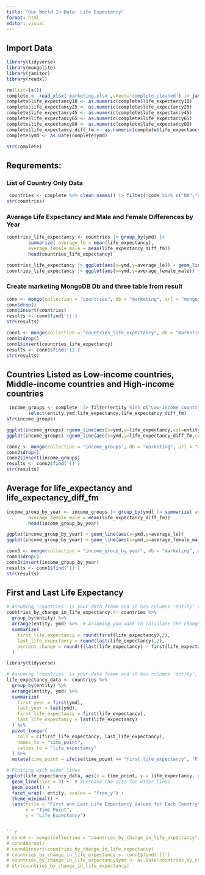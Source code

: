 ```yaml
---
title: "Our World In Data: Life Expectancy"
format: html
editor: visual
---
```

## Import Data

```r
library(tidyverse)
library(mongolite)
library(janitor)
library(readxl)

rm(list=ls())
complete <- read_xlsx('marketing.xlsx',sheet='complete_cleaned') |> janitor::clean_names()
complete$life_expectancy10 <- as.numeric(complete$life_expectancy10)
complete$life_expectancy25 <- as.numeric(complete$life_expectancy25)
complete$life_expectancy45 <- as.numeric(complete$life_expectancy45)
complete$life_expectancy65 <- as.numeric(complete$life_expectancy65)
complete$life_expectancy80 <- as.numeric(complete$life_expectancy80)
complete$life_expectancy_diff_fm <- as.numeric(complete$life_expectancy_diff_fm)
complete$ymd <- as.Date(complete$ymd)

str(complete)
```

## Requrements:
### List of Country Only Data

```r
 countries <- complete %>% clean_names() |> filter(!code %in% c("NA","OWID_"))
str(countries)
```

### Average Life Expectancy and Male and Female Differences by Year

```r
countries_life_expectancy <- countries |> group_by(ymd) |>
        summarize( average_le = mean(life_expectancy),
        average_female_male = mean(life_expectancy_diff_fm))
        head(countries_life_expectancy)

countries_life_expectancy |> ggplot(aes(x=ymd,y=average_le)) + geom_line() + labs(title ="Yearly Average Life expectancy")
countries_life_expectancy |> ggplot(aes(x=ymd,y=average_female_male)) + geom_line() + labs(title ="Yearly Average Difference Male/Female")
```
### Create marketing MongoDB Db and three table  from result 
```r
conn <- mongo(collection = "countries", db = "marketing", url = "mongodb://localhost")
conn$drop() 
conn$insert(countries)
results <- conn$find('{}') 
str(results)
```
```r
conn1 <- mongo(collection = "countries_life_expectancy", db = "marketing", url = "mongodb://localhost")
conn1$drop() 
conn1$insert(countries_life_expectancy)
results <- conn1$find('{}') 
str(results)
```

## Countries Listed as Low-income countries, Middle-income countries and High-income countries

```r
 income_groups <- complete  |> filter(entity %in% c("Low-income countries","Middle-income countries","High-income countries")) |> 
        select(entity,ymd,life_expectancy,life_expectancy_diff_fm)
str(income_groups)

ggplot(income_groups) +geom_line(aes(x=ymd,y=life_expectancy,col=entity))
ggplot(income_groups) +geom_line(aes(x=ymd,y=life_expectancy_diff_fm,col=entity))

```
```r
conn2 <- mongo(collection = "income_groups", db = "marketing", url = "mongodb://localhost")
conn2$drop() 
conn2$insert(income_groups)
results <- conn2$find('{}') 
str(results)
```
## Average for life_expectancy and life_expectancy_diff_fm

```r

income_group_by_year <- income_groups |> group_by(ymd) |> summarize( average_le = mean(life_expectancy),
        average_female_male = mean(life_expectancy_diff_fm))
        head(income_group_by_year)

```
```r
ggplot(income_group_by_year) + geom_line(aes(x=ymd,y=average_le))
ggplot(income_group_by_year) + geom_line(aes(x=ymd,y=average_female_male))

```
```r
conn3 <- mongo(collection = "income_group_by_year", db = "marketing", url = "mongodb://localhost")
conn3$drop() 
conn3$insert(income_group_by_year)
results <- conn1$find('{}') 
str(results)
```
## First and Last Life Expectancy
```r

# Assuming 'countries' is your data frame and it has columns 'entity' for country and 'life_expectancy'
countries_by_change_in_life_expectancy <- countries %>%
  group_by(entity) %>%
  arrange(entity, ymd) %>%  # Assuming you want to calculate the change over time
  summarize(
    first_life_expectancy = round(first(life_expectancy),2),
    last_life_expectancy = round(last(life_expectancy),2),
    percent_change = round(((last(life_expectancy) - first(life_expectancy)) / first(life_expectancy)) * 100, 2)
  )
```

```r
library(tidyverse)

# Assuming 'countries' is your data frame and it has columns 'entity', 'ymd', and 'life_expectancy'
life_expectancy_data <- countries %>%
  group_by(entity) %>%
  arrange(entity, ymd) %>%
  summarize(
    first_year = first(ymd),
    last_year = last(ymd),
    first_life_expectancy = first(life_expectancy),
    last_life_expectancy = last(life_expectancy)
  ) %>%
  pivot_longer(
    cols = c(first_life_expectancy, last_life_expectancy),
    names_to = "time_point",
    values_to = "life_expectancy"
  ) %>%
  mutate(time_point = ifelse(time_point == "first_life_expectancy", "First", "Last")) |> head(6)

# Plotting with wider lines
ggplot(life_expectancy_data, aes(x = time_point, y = life_expectancy, group = entity)) +
  geom_line(size = 3) +  # Increase the size for wider lines
  geom_point() +
  facet_wrap(~ entity, scales = "free_y") +
  theme_minimal() +
  labs(title = "First and Last Life Expectancy Values for Each Country",
       x = "Time Point",
       y = "Life Expectancy")


```r
# conn4 <- mongo(collection = "countries_by_change_in_life_expectancy", db = "marketing", url = "mongodb://localhost")
# conn4$drop() 
# conn4$insert(countries_by_change_in_life_expectancy)
# countries_by_change_in_life_expectancy <- conn1$find('{}') 
# countries_by_change_in_life_expectancy$ymd <- as.Date(countries_by_change_in_life_expectancy$ymd)
# str(countries_by_change_in_life_expectancy)
```
